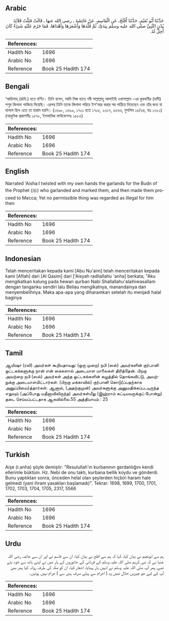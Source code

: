 ## Arabic


<div dir="rtl" lang="ar" style={{fontSize:'larger',backgroundColor:'#f8f9fa',padding:20}}>
حَدَّثَنَا أَبُو نُعَيْمٍ، حَدَّثَنَا أَفْلَحُ، عَنِ الْقَاسِمِ، عَنْ عَائِشَةَ ـ رضى الله عنها ـ قَالَتْ فَتَلْتُ قَلاَئِدَ بُدْنِ النَّبِيِّ صلى الله عليه وسلم بِيَدَىَّ، ثُمَّ قَلَّدَهَا وَأَشْعَرَهَا وَأَهْدَاهَا، فَمَا حَرُمَ عَلَيْهِ شَىْءٌ كَانَ أُحِلَّ لَهُ‏.‏
</div>
<div style={{backgroundColor:'#f8f9fa',padding:20, marginBottom: 10}}><table> <thead> <tr> <th>References:</th> <th></th> </tr> </thead> <tbody><tr><td>Hadith No</td><td>1696</td></tr><tr><td>Arabic No</td><td>1696</td></tr><tr><td>Reference</td><td>Book 25 Hadith 174</td></tr></tbody></table></div>

## Bengali


<div dir="ltr" lang="bn" style={{fontSize:'larger',backgroundColor:'#f8f9fa',padding:20}}>
‘আয়িশাহ্ (রাযি.) হতে বর্ণিত। তিনি বলেন, আমি নিজ হাতে নবী সাল্লাল্লাহু আলাইহি ওয়াসাল্লাম -এর কুরবানীর (হাদী) পশুর কিলাদা পাকিয়ে দিয়েছি। এরপর তিনি তাকে কিলাদা পরিয়ে ইশ‘আর করার পর পাঠিয়ে দিয়েছেন এবং তাঁর জন্য যা হালাল ছিল এতে তা হারাম হয়নি। (১৬৯৮, ১৬৯৯, ১৭০১ হতে ১৭০৫, ২৩১৭, ৫৫৬৬, মুসলিম ১৫/৬৪, হাঃ ১৩২১) (আধুনিক প্রকাশনীঃ ১৫৭৮, ইসলামিক ফাউন্ডেশনঃ ১৫৮৫)
</div>
<div style={{backgroundColor:'#f8f9fa',padding:20, marginBottom: 10}}><table> <thead> <tr> <th>References:</th> <th></th> </tr> </thead> <tbody><tr><td>Hadith No</td><td>1696</td></tr><tr><td>Arabic No</td><td>1696</td></tr><tr><td>Reference</td><td>Book 25 Hadith 174</td></tr></tbody></table></div>

## English


<div dir="ltr" lang="en" style={{fontSize:'larger',backgroundColor:'#f8f9fa',padding:20}}>
Narrated 'Aisha:I twisted with my own hands the garlands for the Budn of the Prophet (ﷺ) who garlanded and marked them, and then made them proceed to Mecca; Yet no permissible thing was regarded as illegal for him then
</div>
<div style={{backgroundColor:'#f8f9fa',padding:20, marginBottom: 10}}><table> <thead> <tr> <th>References:</th> <th></th> </tr> </thead> <tbody><tr><td>Hadith No</td><td>1696</td></tr><tr><td>Arabic No</td><td>1696</td></tr><tr><td>Reference</td><td>Book 25 Hadith 174</td></tr></tbody></table></div>

## Indonesian


<div dir="ltr" lang="id" style={{fontSize:'larger',backgroundColor:'#f8f9fa',padding:20}}>
Telah menceritakan kepada kami [Abu Nu'aim] telah menceritakan kepada kami [Aflah] dari [Al Qasim] dari ['Aisyah radliallahu 'anha] berkata; "Aku mengikatkan kalung pada hewan qurban Nabi Shallallahu'alaihiwasallam dengan tanganku sendiri lalu Beliau mengikatnya, manandainya dan menyembelihnya. Maka apa-apa yang diharamkan setelah itu menjadi halal baginya
</div>
<div style={{backgroundColor:'#f8f9fa',padding:20, marginBottom: 10}}><table> <thead> <tr> <th>References:</th> <th></th> </tr> </thead> <tbody><tr><td>Hadith No</td><td>1696</td></tr><tr><td>Arabic No</td><td>1696</td></tr><tr><td>Reference</td><td>Book 25 Hadith 174</td></tr></tbody></table></div>

## Tamil


<div dir="ltr" lang="ta" style={{fontSize:'larger',backgroundColor:'#f8f9fa',padding:20}}>
ஆயிஷா (ரலி) அவர்கள் கூறியதாவது: (ஒரு முறை) நபி (ஸல்) அவர்களின் குர்பானி ஒட்டகங்களுக்கு நான் என் கைகளால் அடையாள மாலைகள் திரித்தேன். பிறகு அவற்றை நபி (ஸல்) அவர்கள் அந்த ஒட்டகங்களின் கழுத்தில் தொங்கவிட்டு, அவற்றுக்கு அடையாளமிட்டார்கள். (பிறகு மக்காவில்) குர்பானி கொடு(ப்பதற்காக அனுப்பிவை)த்தார்கள். ஆனால், (அதற்குமுன்) அவர்களுக்கு அனுமதிக்கப்படடிருந்த எதுவும் (அப்போது மதீனாவிலிருந்த) அவர்கள்மீது (இஹ்ராம் கட்டியவருக்குப் போன்று) தடை செய்யப்பட்டதாக ஆகவில்லை.55 அத்தியாயம் : 25
</div>
<div style={{backgroundColor:'#f8f9fa',padding:20, marginBottom: 10}}><table> <thead> <tr> <th>References:</th> <th></th> </tr> </thead> <tbody><tr><td>Hadith No</td><td>1696</td></tr><tr><td>Arabic No</td><td>1696</td></tr><tr><td>Reference</td><td>Book 25 Hadith 174</td></tr></tbody></table></div>

## Turkish


<div dir="ltr" lang="tr" style={{fontSize:'larger',backgroundColor:'#f8f9fa',padding:20}}>
Aişe (r.anha) şöyle demiştir: "Resulullah'ın kurbanının gerdanlığını kendi ellerimle büktüm. Hz. Nebi de onu taktı, kurbana bellik koydu ve gönderdi. Bunu yaptıktan sonra, önceden helal olan şeylerden hiçbiri haram hale gelmedi (yani ihram yasakları başlamadı)". Tekrar: 1698, 1699, 1700, 1701, 1702, 1703, 1704, 1705, 2317, 5566
</div>
<div style={{backgroundColor:'#f8f9fa',padding:20, marginBottom: 10}}><table> <thead> <tr> <th>References:</th> <th></th> </tr> </thead> <tbody><tr><td>Hadith No</td><td>1696</td></tr><tr><td>Arabic No</td><td>1696</td></tr><tr><td>Reference</td><td>Book 25 Hadith 174</td></tr></tbody></table></div>

## Urdu


<div dir="rtl" lang="ur" style={{fontSize:'larger',backgroundColor:'#f8f9fa',padding:20}}>
ہم سے ابونعیم نے بیان کیا، کہا کہ ہم سے افلح نے بیان کیا، ان سے قاسم نے اور ان سے عائشہ رضی اللہ عنہا نے کہ نبی کریم صلی اللہ علیہ وسلم کے قربانی کے جانوروں کے ہار میں نے اپنے ہاتھ سے خود بٹے تھے، پھر آپ صلی اللہ علیہ وسلم نے انہیں ہار پہنایا، اشعار کیا، ان کو مکہ کی طرف روانہ کیا پھر بھی آپ کے لیے جو چیزیں حلال تھیں وہ ( احرام سے پہلے صرف ہدی سے ) حرام نہیں ہوئیں۔
</div>
<div style={{backgroundColor:'#f8f9fa',padding:20, marginBottom: 10}}><table> <thead> <tr> <th>References:</th> <th></th> </tr> </thead> <tbody><tr><td>Hadith No</td><td>1696</td></tr><tr><td>Arabic No</td><td>1696</td></tr><tr><td>Reference</td><td>Book 25 Hadith 174</td></tr></tbody></table></div>